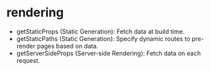 # rendering

* getStaticProps (Static Generation): Fetch data at build time.
* getStaticPaths (Static Generation): Specify dynamic routes to pre-render pages based on data.
* getServerSideProps (Server-side Rendering): Fetch data on each request.